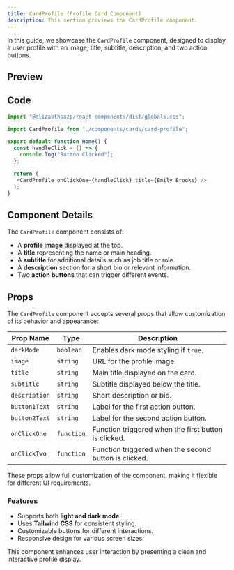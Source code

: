 ```yaml
---
title: CardProfile (Profile Card Component)
description: This section previews the CardProfile component.
---
```


In this guide, we showcase the `CardProfile` component, designed to display a user profile with an image, title, subtitle, description, and two action buttons.

## Preview

<ProfileCard>
</ProfileCard>

## Code

```javascript
import "@elizabthpazp/react-components/dist/globals.css";
```

```javascript
import CardProfile from "./components/cards/card-profile"; 

export default function Home() {  
  const handleClick = () => { 
    console.log("Button Clicked");
  }; 

  return ( 
   <CardProfile onClickOne={handleClick} title={Emily Brooks} />   
  );
}
```

## Component Details

The `CardProfile` component consists of:
- A **profile image** displayed at the top.
- A **title** representing the name or main heading.
- A **subtitle** for additional details such as job title or role.
- A **description** section for a short bio or relevant information.
- Two **action buttons** that can trigger different events.

## Props

The `CardProfile` component accepts several props that allow customization of its behavior and appearance:

| Prop Name       | Type       | Description |
|----------------|-----------|-------------|
| `darkMode`     | `boolean` | Enables dark mode styling if `true`. |
| `image`        | `string`  | URL for the profile image. |
| `title`        | `string`  | Main title displayed on the card. |
| `subtitle`     | `string`  | Subtitle displayed below the title. |
| `description`  | `string`  | Short description or bio. |
| `button1Text`  | `string`  | Label for the first action button. |
| `button2Text`  | `string`  | Label for the second action button. |
| `onClickOne`   | `function` | Function triggered when the first button is clicked. |
| `onClickTwo`   | `function` | Function triggered when the second button is clicked. |

These props allow full customization of the component, making it flexible for different UI requirements.

### Features
- Supports both **light and dark mode**.
- Uses **Tailwind CSS** for consistent styling.
- Customizable buttons for different interactions.
- Responsive design for various screen sizes.

This component enhances user interaction by presenting a clean and interactive profile display.